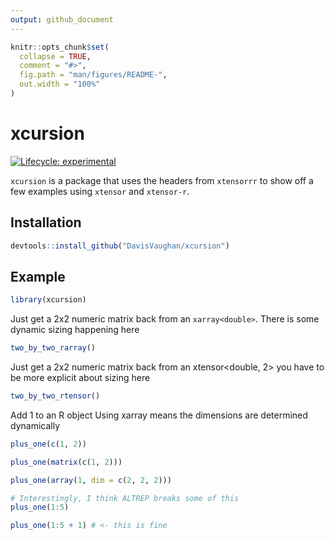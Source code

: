 ```yaml
---
output: github_document
---
```


<!-- README.md is generated from README.Rmd. Please edit that file -->

```r
knitr::opts_chunk$set(
  collapse = TRUE,
  comment = "#>",
  fig.path = "man/figures/README-",
  out.width = "100%"
)
```
# xcursion

[![Lifecycle: experimental](https://img.shields.io/badge/lifecycle-experimental-orange.svg)](https://www.tidyverse.org/lifecycle/#experimental)

`xcursion` is a package that uses the headers from `xtensorrr` to show off a 
few examples using `xtensor` and `xtensor-r`.

## Installation

``` r
devtools::install_github("DavisVaughan/xcursion")
```

## Example

```r
library(xcursion)
```

Just get a 2x2 numeric matrix back
from an `xarray<double>`. There is some
dynamic sizing happening here

```r
two_by_two_rarray()
```

Just get a 2x2 numeric matrix back
from an xtensor<double, 2>
you have to be more explicit about
sizing here

```r
two_by_two_rtensor()
```

Add 1 to an R object
Using xarray means the dimensions are
determined dynamically

```r
plus_one(c(1, 2))

plus_one(matrix(c(1, 2)))

plus_one(array(1, dim = c(2, 2, 2)))
```

```r
# Interestingly, I think ALTREP breaks some of this
plus_one(1:5)

plus_one(1:5 + 1) # <- this is fine
```

